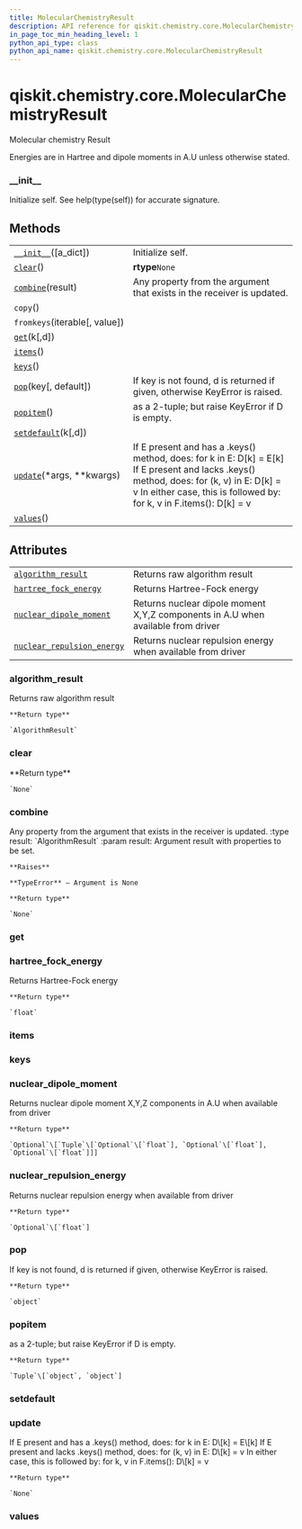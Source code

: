 ```yaml
---
title: MolecularChemistryResult
description: API reference for qiskit.chemistry.core.MolecularChemistryResult
in_page_toc_min_heading_level: 1
python_api_type: class
python_api_name: qiskit.chemistry.core.MolecularChemistryResult
---
```


# qiskit.chemistry.core.MolecularChemistryResult

<Class id="qiskit.chemistry.core.MolecularChemistryResult" isDedicatedPage={true} github="https://github.com/qiskit-community/qiskit-aqua/tree/stable/0.9/qiskit/chemistry/core/chemistry_operator.py" signature="MolecularChemistryResult(a_dict=None)">
  Molecular chemistry Result

  Energies are in Hartree and dipole moments in A.U unless otherwise stated.

  ### \_\_init\_\_

  <Function id="qiskit.chemistry.core.MolecularChemistryResult.__init__" name="__init__" signature="__init__(a_dict=None)">
    Initialize self. See help(type(self)) for accurate signature.
  </Function>

  ## Methods

  |                                                                                                                                                |                                                                                                                                                                                                                      |
  | ---------------------------------------------------------------------------------------------------------------------------------------------- | -------------------------------------------------------------------------------------------------------------------------------------------------------------------------------------------------------------------- |
  | [`__init__`](#qiskit.chemistry.core.MolecularChemistryResult.__init__ "qiskit.chemistry.core.MolecularChemistryResult.__init__")(\[a\_dict])   | Initialize self.                                                                                                                                                                                                     |
  | [`clear`](#qiskit.chemistry.core.MolecularChemistryResult.clear "qiskit.chemistry.core.MolecularChemistryResult.clear")()                      | **rtype**`None`                                                                                                                                                                                                      |
  | [`combine`](#qiskit.chemistry.core.MolecularChemistryResult.combine "qiskit.chemistry.core.MolecularChemistryResult.combine")(result)          | Any property from the argument that exists in the receiver is updated.                                                                                                                                               |
  | `copy`()                                                                                                                                       |                                                                                                                                                                                                                      |
  | `fromkeys`(iterable\[, value])                                                                                                                 |                                                                                                                                                                                                                      |
  | [`get`](#qiskit.chemistry.core.MolecularChemistryResult.get "qiskit.chemistry.core.MolecularChemistryResult.get")(k\[,d])                      |                                                                                                                                                                                                                      |
  | [`items`](#qiskit.chemistry.core.MolecularChemistryResult.items "qiskit.chemistry.core.MolecularChemistryResult.items")()                      |                                                                                                                                                                                                                      |
  | [`keys`](#qiskit.chemistry.core.MolecularChemistryResult.keys "qiskit.chemistry.core.MolecularChemistryResult.keys")()                         |                                                                                                                                                                                                                      |
  | [`pop`](#qiskit.chemistry.core.MolecularChemistryResult.pop "qiskit.chemistry.core.MolecularChemistryResult.pop")(key\[, default])             | If key is not found, d is returned if given, otherwise KeyError is raised.                                                                                                                                           |
  | [`popitem`](#qiskit.chemistry.core.MolecularChemistryResult.popitem "qiskit.chemistry.core.MolecularChemistryResult.popitem")()                | as a 2-tuple; but raise KeyError if D is empty.                                                                                                                                                                      |
  | [`setdefault`](#qiskit.chemistry.core.MolecularChemistryResult.setdefault "qiskit.chemistry.core.MolecularChemistryResult.setdefault")(k\[,d]) |                                                                                                                                                                                                                      |
  | [`update`](#qiskit.chemistry.core.MolecularChemistryResult.update "qiskit.chemistry.core.MolecularChemistryResult.update")(\*args, \*\*kwargs) | If E present and has a .keys() method, does: for k in E: D\[k] = E\[k] If E present and lacks .keys() method, does: for (k, v) in E: D\[k] = v In either case, this is followed by: for k, v in F.items(): D\[k] = v |
  | [`values`](#qiskit.chemistry.core.MolecularChemistryResult.values "qiskit.chemistry.core.MolecularChemistryResult.values")()                   |                                                                                                                                                                                                                      |

  ## Attributes

  |                                                                                                                                                                                  |                                                                                  |
  | -------------------------------------------------------------------------------------------------------------------------------------------------------------------------------- | -------------------------------------------------------------------------------- |
  | [`algorithm_result`](#qiskit.chemistry.core.MolecularChemistryResult.algorithm_result "qiskit.chemistry.core.MolecularChemistryResult.algorithm_result")                         | Returns raw algorithm result                                                     |
  | [`hartree_fock_energy`](#qiskit.chemistry.core.MolecularChemistryResult.hartree_fock_energy "qiskit.chemistry.core.MolecularChemistryResult.hartree_fock_energy")                | Returns Hartree-Fock energy                                                      |
  | [`nuclear_dipole_moment`](#qiskit.chemistry.core.MolecularChemistryResult.nuclear_dipole_moment "qiskit.chemistry.core.MolecularChemistryResult.nuclear_dipole_moment")          | Returns nuclear dipole moment X,Y,Z components in A.U when available from driver |
  | [`nuclear_repulsion_energy`](#qiskit.chemistry.core.MolecularChemistryResult.nuclear_repulsion_energy "qiskit.chemistry.core.MolecularChemistryResult.nuclear_repulsion_energy") | Returns nuclear repulsion energy when available from driver                      |

  ### algorithm\_result

  <Function id="qiskit.chemistry.core.MolecularChemistryResult.algorithm_result" name="algorithm_result" signature="property algorithm_result">
    Returns raw algorithm result

    **Return type**

    `AlgorithmResult`
  </Function>

  ### clear

  <Function id="qiskit.chemistry.core.MolecularChemistryResult.clear" name="clear" signature="clear()">
    **Return type**

    `None`
  </Function>

  ### combine

  <Function id="qiskit.chemistry.core.MolecularChemistryResult.combine" name="combine" signature="combine(result)">
    Any property from the argument that exists in the receiver is updated. :type result: `AlgorithmResult` :param result: Argument result with properties to be set.

    **Raises**

    **TypeError** – Argument is None

    **Return type**

    `None`
  </Function>

  ### get

  <Function id="qiskit.chemistry.core.MolecularChemistryResult.get" name="get" signature="get(k[, d]) → D[k] if k in D, else d. d defaults to None." />

  ### hartree\_fock\_energy

  <Function id="qiskit.chemistry.core.MolecularChemistryResult.hartree_fock_energy" name="hartree_fock_energy" signature="property hartree_fock_energy">
    Returns Hartree-Fock energy

    **Return type**

    `float`
  </Function>

  ### items

  <Function id="qiskit.chemistry.core.MolecularChemistryResult.items" name="items" signature="items() → a set-like object providing a view on D’s items" />

  ### keys

  <Function id="qiskit.chemistry.core.MolecularChemistryResult.keys" name="keys" signature="keys() → a set-like object providing a view on D’s keys" />

  ### nuclear\_dipole\_moment

  <Function id="qiskit.chemistry.core.MolecularChemistryResult.nuclear_dipole_moment" name="nuclear_dipole_moment" signature="property nuclear_dipole_moment">
    Returns nuclear dipole moment X,Y,Z components in A.U when available from driver

    **Return type**

    `Optional`\[`Tuple`\[`Optional`\[`float`], `Optional`\[`float`], `Optional`\[`float`]]]
  </Function>

  ### nuclear\_repulsion\_energy

  <Function id="qiskit.chemistry.core.MolecularChemistryResult.nuclear_repulsion_energy" name="nuclear_repulsion_energy" signature="property nuclear_repulsion_energy">
    Returns nuclear repulsion energy when available from driver

    **Return type**

    `Optional`\[`float`]
  </Function>

  ### pop

  <Function id="qiskit.chemistry.core.MolecularChemistryResult.pop" name="pop" signature="pop(key, default=None)">
    If key is not found, d is returned if given, otherwise KeyError is raised.

    **Return type**

    `object`
  </Function>

  ### popitem

  <Function id="qiskit.chemistry.core.MolecularChemistryResult.popitem" name="popitem" signature="popitem()">
    as a 2-tuple; but raise KeyError if D is empty.

    **Return type**

    `Tuple`\[`object`, `object`]
  </Function>

  ### setdefault

  <Function id="qiskit.chemistry.core.MolecularChemistryResult.setdefault" name="setdefault" signature="setdefault(k[, d]) → D.get(k,d), also set D[k]=d if k not in D" />

  ### update

  <Function id="qiskit.chemistry.core.MolecularChemistryResult.update" name="update" signature="update(*args, **kwargs)">
    If E present and has a .keys() method, does: for k in E: D\[k] = E\[k] If E present and lacks .keys() method, does: for (k, v) in E: D\[k] = v In either case, this is followed by: for k, v in F.items(): D\[k] = v

    **Return type**

    `None`
  </Function>

  ### values

  <Function id="qiskit.chemistry.core.MolecularChemistryResult.values" name="values" signature="values() → an object providing a view on D’s values" />
</Class>

